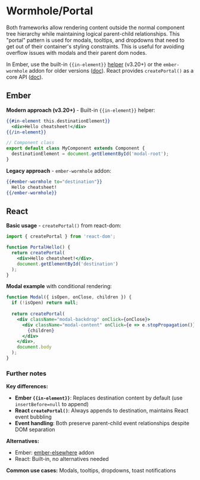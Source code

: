 # Wormhole/Portal

Both frameworks allow rendering content outside the normal component tree hierarchy while maintaining logical parent-child relationships. This "portal" pattern is used for modals, tooltips, and dropdowns that need to get out of their container's styling constraints. This is useful for avoiding overflow issues with modals and their parent dom nodes.

In Ember, use the built-in `{{in-element}}` [helper](https://dev.to/shayanypn/ember-js-in-element-feature-273l) (v3.20+) or the `ember-wormhole` addon for older versions ([doc](https://yapplabs.github.io/ember-wormhole/)). React provides `createPortal()` as a core API ([doc](https://react.dev/reference/react-dom/createPortal)).

## Ember

**Modern approach (v3.20+)** - Built-in `{{in-element}}` helper:

```hbs showLineNumbers
{{#in-element this.destinationElement}}
  <div>Hello cheatsheet!</div>
{{/in-element}}
```

```javascript
// Component class
export default class MyComponent extends Component {
  destinationElement = document.getElementById('modal-root');
}
```

**Legacy approach** - `ember-wormhole` addon:

```hbs showLineNumbers
{{#ember-wormhole to="destination"}}
  Hello cheatsheet!
{{/ember-wormhole}}
```

## React

**Basic usage** - `createPortal()` from react-dom:

```jsx showLineNumbers
import { createPortal } from 'react-dom';

function PortalHello() {
  return createPortal(
    <div>Hello cheatsheet!</div>,
    document.getElementById('destination')
  );
}
```

**Modal example** with conditional rendering:

```jsx showLineNumbers
function Modal({ isOpen, onClose, children }) {
  if (!isOpen) return null;
  
  return createPortal(
    <div className="modal-backdrop" onClick={onClose}>
      <div className="modal-content" onClick={e => e.stopPropagation()}>
        {children}
      </div>
    </div>,
    document.body
  );
}
```

### Further notes 

**Key differences:**
- **Ember `{{in-element}}`**: Replaces destination content by default (use `insertBefore=null` to append)
- **React `createPortal()`**: Always appends to destination, maintains React event bubbling
- **Event handling**: Both preserve parent-child event relationships despite DOM separation

**Alternatives:**
- Ember: [ember-elsewhere](https://github.com/ef4/ember-elsewhere) addon
- React: Built-in, no alternatives needed

**Common use cases:** Modals, tooltips, dropdowns, toast notifications